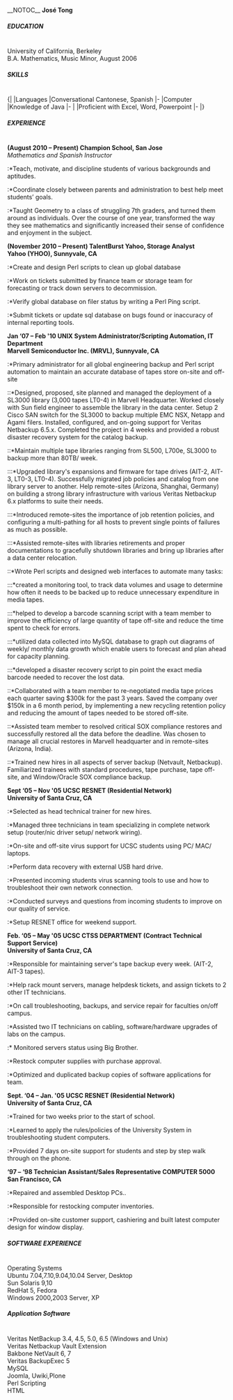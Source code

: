 ﻿__NOTOC__
'''José Tong'''<br/>


=====EDUCATION=====<br/>
University of California, Berkeley<br/>
B.A. Mathematics, Music Minor, August 2006<br/>

=====SKILLS=====<br/>
{|
|Languages
|Conversational Cantonese, Spanish
|-
|Computer
|Knowledge of Java
|-
|
|Proficient with Excel, Word, Powerpoint
|-
|}


=====EXPERIENCE=====<br/>
'''(August 2010 – Present) Champion School, San Jose'''<br/>
''Mathematics and Spanish Instructor''<br/>

:*Teach, motivate, and discipline students of various backgrounds and aptitudes.
:*Coordinate closely between parents and administration to best help meet students’ goals.
:*Taught Geometry to a class of struggling 7th graders, and turned them around as individuals.  Over the course of one year, transformed the way they see mathematics and significantly increased their sense of confidence and enjoyment in the subject.


'''(November 2010 – Present) TalentBurst Yahoo, Storage Analyst'''<br/>
'''Yahoo (YHOO), Sunnyvale, CA'''<br/>

:*Create and design Perl scripts to clean up global database
:*Work on tickets submitted by finance team or storage team for forecasting or track down servers to decommission.
:*Verify global database on filer status by writing a Perl Ping script.
:*Submit tickets or update sql database on bugs found or inaccuracy of internal reporting tools.


'''Jan ‘07 – Feb '10        UNIX System Administrator/Scripting Automation,  IT Department'''<br/>
'''Marvell Semiconductor Inc. (MRVL), Sunnyvale, CA'''<br/>

:*Primary administrator for all global engineering backup and Perl script automation to maintain an accurate database of tapes store on-site and off-site
::*Designed, proposed, site planned and managed the deployment of a SL3000 library (3,000 tapes LT0-4) in Marvell Headquarter. Worked closely with Sun field engineer to assemble the library in the data center. Setup 2 Cisco SAN switch for the SL3000 to backup multiple EMC NSX, Netapp and Agami filers. Installed, configured, and on-going support for Veritas Netbackup 6.5.x. Completed the project in 4 weeks and provided a robust disaster recovery system for the catalog backup.
::*Maintain multiple tape libraries ranging from SL500, L700e, SL3000 to backup more than 80TB/ week.
:::*Upgraded library's expansions and firmware for tape drives (AIT-2, AIT-3, LT0-3, LT0-4). Successfully migrated job policies and catalog from one library server to another. Help remote-sites (Arizona, Shanghai, Germany) on building a strong library infrastructure with various Veritas Netbackup 6.x platforms to suite their needs.
:::*Introduced remote-sites the importance of job retention policies, and configuring a multi-pathing for all hosts to prevent single points of failures as much as possible.
:::*Assisted remote-sites with libraries retirements and proper documentations to gracefully shutdown libraries and bring up libraries after a data center relocation.
::*Wrote Perl scripts and designed web interfaces to automate many tasks:
:::*created a monitoring tool, to track data volumes and usage to determine how often it needs to be backed up to reduce unnecessary expenditure in media tapes.
:::*helped to develop a barcode scanning script with a team member to improve the efficiency of large quantity of tape off-site and reduce the time spent to check for errors.
:::*utilized data collected into MySQL database to graph out diagrams of weekly/ monthly data growth which enable users to forecast and plan ahead for capacity planning.
:::*developed a disaster recovery script to pin point the exact media barcode needed to recover the lost data.
::*Collaborated with a team member to re-negotiated media tape prices each quarter saving $300k for the past 3 years. Saved the company over $150k in a 6 month period, by implementing a new recycling retention policy and reducing the amount of tapes needed to be stored off-site.
::*Assisted team member to resolved critical SOX compliance restores and successfully restored all the data before the deadline. Was chosen to manage all crucial restores in Marvell headquarter and in remote-sites (Arizona, India).
::*Trained new hires in all aspects of server backup (Netvault, Netbackup). Familiarized trainees with standard procedures, tape purchase, tape off-site, and Window/Oracle SOX compliance backup.


'''Sept ‘05 – Nov '05     UCSC RESNET (Residential Network)'''<br/>
'''University of Santa Cruz, CA'''<br/>

:*Selected as head technical trainer for new hires.
:*Managed three technicians in team specializing in complete network setup (router/nic driver setup/ network wiring).
:*On-site and off-site virus support for UCSC students using PC/ MAC/ laptops.
:*Perform data recovery with external USB hard drive.
:*Presented incoming students virus scanning tools to use and how to troubleshoot their own network connection.
:*Conducted surveys and questions from incoming students to improve on our quality of service.
:*Setup RESNET office for weekend support.


'''Feb. ‘05 – May '05     UCSC CTSS DEPARTMENT (Contract Technical Support Service)'''<br/>
'''University of Santa Cruz, CA'''<br/>

:*Responsible for maintaining server's tape backup every week. (AIT-2, AIT-3 tapes).
:*Help rack mount servers, manage helpdesk tickets, and assign tickets to 2 other IT technicians.
:*On call troubleshooting, backups, and service repair for faculties on/off campus.
:*Assisted two IT technicians on cabling, software/hardware upgrades of labs on the campus.
:* Monitored servers status using Big Brother.
:*Restock computer supplies with purchase approval.
:*Optimized and duplicated backup copies of software applications for team.


'''Sept. ‘04 – Jan. '05     UCSC RESNET (Residential Network)'''<br/>
'''University of Santa Cruz, CA'''<br/>

:*Trained for two weeks prior to the start of school.
:*Learned to apply the rules/policies of the University System in troubleshooting student computers.
:*Provided 7 days on-site support for students and step by step walk through on the phone.


'''‘97 – ‘98     Technician Assistant/Sales Representative     COMPUTER 5000'''<br/>
'''San Francisco, CA'''<br/>

:*Repaired and assembled Desktop PCs..
:*Responsible for restocking computer inventories.
:*Provided on-site customer support, cashiering and built latest computer design for window display.


=====SOFTWARE EXPERIENCE=====<br/>
Operating Systems<br/>
Ubuntu 7.04,7.10,9.04,10.04 Server, Desktop<br/>
Sun Solaris 9,10<br/>
RedHat 5, Fedora<br/>
Windows 2000,2003 Server, XP<br/>

=====Application Software=====<br/>
Veritas NetBackup 3.4, 4.5, 5.0, 6.5 (Windows and Unix)<br/>
Veritas Netbackup Vault Extension<br/>
Bakbone NetVault 6, 7<br/>
Veritas BackupExec 5<br/>
MySQL<br/>
Joomla, Uwiki,Plone<br/>
Perl Scripting<br/>
HTML<br/>
